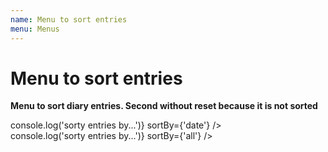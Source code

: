 ```yaml
---
name: Menu to sort entries
menu: Menus
---
```



# Menu to sort entries

<Props of={SortMenu} />

**Menu to sort diary entries. Second without reset because it is not sorted**

<Playground>
  <SortMenu
    onSortbuttonClick={() => console.log('sorty entries by...')}
    sortBy={'date'}
  />
  <br />
  <SortMenu
    onSortbuttonClick={() => console.log('sorty entries by...')}
    sortBy={'all'}
  />
</Playground>
